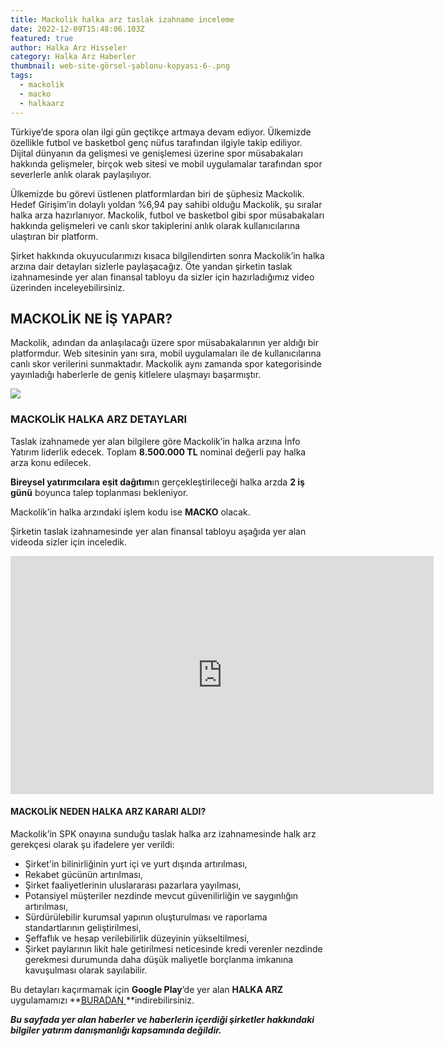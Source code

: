 ```yaml
---
title: Mackolik halka arz taslak izahname inceleme
date: 2022-12-09T15:48:06.103Z
featured: true
author: Halka Arz Hisseler
category: Halka Arz Haberler
thumbnail: web-site-görsel-şablonu-kopyası-6-.png
tags:
  - mackolik
  - macko
  - halkaarz
---
```

Türkiye’de spora olan ilgi gün geçtikçe artmaya devam ediyor. Ülkemizde özellikle futbol ve basketbol genç nüfus tarafından ilgiyle takip ediliyor. Dijital dünyanın da gelişmesi ve genişlemesi üzerine spor müsabakaları hakkında gelişmeler, birçok web sitesi ve mobil uygulamalar tarafından spor severlerle anlık olarak paylaşılıyor.

Ülkemizde bu görevi üstlenen platformlardan biri de şüphesiz Mackolik. Hedef Girişim’in dolaylı yoldan %6,94 pay sahibi olduğu Mackolik, şu sıralar halka arza hazırlanıyor. Mackolik, futbol ve basketbol gibi spor müsabakaları hakkında gelişmeleri ve canlı skor takiplerini anlık olarak kullanıcılarına ulaştıran bir platform.

Şirket hakkında okuyucularımızı kısaca bilgilendirten sonra Mackolik’in halka arzına dair detayları sizlerle paylaşacağız. Öte yandan şirketin taslak izahnamesinde yer alan finansal tabloyu da sizler için hazırladığımız video üzerinden inceleyebilirsiniz.

## **MACKOLİK NE İŞ YAPAR?**

Mackolik, adından da anlaşılacağı üzere spor müsabakalarının yer aldığı bir platformdur. Web sitesinin yanı sıra, mobil uygulamaları ile de kullanıcılarına canlı skor verilerini sunmaktadır. Mackolik aynı zamanda spor kategorisinde yayınladığı haberlerle de geniş kitlelere ulaşmayı başarmıştır.

![](mackolik1.jpg)

### **MACKOLİK HALKA ARZ DETAYLARI**

Taslak izahnamede yer alan bilgilere göre Mackolik’in halka arzına İnfo Yatırım liderlik edecek. Toplam **8.500.000 TL** nominal değerli pay halka arza konu edilecek. 

**Bireysel yatırımcılara eşit dağıtım**ın gerçekleştirileceği halka arzda **2 iş günü** boyunca talep toplanması bekleniyor.

Mackolik’in halka arzındaki işlem kodu ise **MACKO** olacak. 

Şirketin taslak izahnamesinde yer alan finansal tabloyu aşağıda yer alan videoda sizler için inceledik.

<iframe width="677" height="381" src="https://www.youtube.com/embed/YjROfso2brw" title="Mackolik #MACKO halka arz taslak izahname inceleme" frameborder="0" allow="accelerometer; autoplay; clipboard-write; encrypted-media; gyroscope; picture-in-picture" allowfullscreen></iframe>



#### **MACKOLİK NEDEN HALKA ARZ KARARI ALDI?**

Mackolik’in SPK onayına sunduğu taslak halka arz izahnamesinde halk arz gerekçesi olarak şu ifadelere yer verildi: 

* Şirket'in bilinirliğinin yurt içi ve yurt dışında artırılması,
* Rekabet gücünün artırılması,
* Şirket faaliyetlerinin uluslararası pazarlara yayılması,
* Potansiyel müşteriler nezdinde mevcut güvenilirliğin ve saygınlığın artırılması, 
* Sürdürülebilir kurumsal yapının oluşturulması ve raporlama standartlarının geliştirilmesi,
* Şeffaflık ve hesap verilebilirlik düzeyinin yükseltilmesi,
* Şirket paylarının likit hale getirilmesi neticesinde kredi verenler nezdinde gerekmesi durumunda daha düşük maliyetle borçlanma imkanına kavuşulması olarak sayılabilir.

Bu detayları kaçırmamak için **Google Play**’de yer alan **HALKA ARZ** uygulamamızı **[BURADAN ](https://play.google.com/store/apps/details?id=com.halkaarzhaber.hisseler&hl=en&gl=TR)**indirebilirsiniz.


***Bu sayfada yer alan haberler ve haberlerin içerdiği şirketler hakkındaki bilgiler yatırım danışmanlığı kapsamında değildir.***